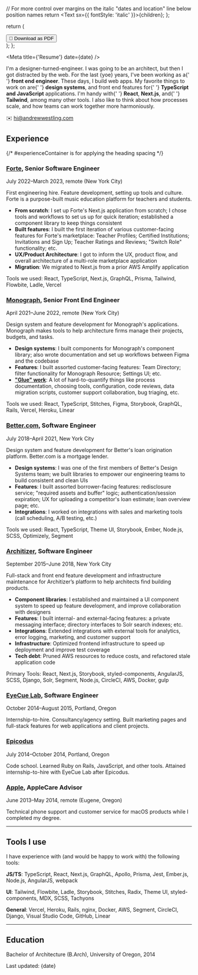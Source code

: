 


  // For more control over margins on the italic "dates and location" line below position names
  return <Text sx={{ fontStyle: 'italic' }}>{children}</Text>;
};

  return (
    <div className="no-print">
      <Button
        as="a"
        href="/assets/Andrew Westling Resume.pdf"
        variant="small"
        target="_blank"
      >
        📃 Download as PDF
      </Button>
    </div>
  );
};

<Meta title={'Resume'} date={date} />

<Greeting />

<Message>
  <Text as="p">
    I'm a designer-turned-engineer. I was going to be an architect, but then I
    got distracted by the web. For the last {yoe} years, I've been working as a{' '}
    <strong>front end engineer</strong>.
  </Text>
  <Text as="p" sx={{ marginTop: 3 }}>
    These days, I build web apps. My favorite things to work on are{' '}
    <strong>design systems</strong>, and front end features for{' '}
    <strong>TypeScript and JavaScript</strong> applications. I'm handy with{' '}
    <strong>React</strong>, <strong>Next.js</strong>, and{' '}
    <strong>Tailwind</strong>, among many other tools. I also like to think
    about how processes scale, and how teams can work together more
    harmoniously.
  </Text>
</Message>

✉️ hi@andrewwestling.com

## Experience

<div id="experienceContainer">
{/* #experienceContainer is for applying the heading spacing */}

### **[Forte](https://fortelessons.com)**, Senior Software Engineer

<DatesAndLocation>
  July 2022–March 2023, remote (New York City)
</DatesAndLocation>

First engineering hire. Feature development, setting up tools and culture. Forte is a purpose-built music education platform for teachers and students.

- **From scratch**: I set up Forte's Next.js application from scratch; I chose tools and workflows to set us up for quick iteration; established a component library to keep things consistent
- **Built features**: I built the first iteration of various customer-facing features for Forte's marketplace: Teacher Profiles; Certified Institutions; Invitations and Sign Up; Teacher Ratings and Reviews; "Switch Role" functionality; etc.
- **UX/Product Architecture**: I got to inform the UX, product flow, and overall architecture of a multi-role marketplace application
- **Migration**: We migrated to Next.js from a prior AWS Amplify application

Tools we used: React, TypeScript, Next.js, GraphQL, Prisma, Tailwind, Flowbite, Ladle, Vercel

### **[Monograph](https://monograph.com)**, Senior Front End Engineer

<DatesAndLocation>
  April 2021–June 2022, remote (New York City)
</DatesAndLocation>

Design system and feature development for Monograph's applications. Monograph makes tools to help architecture firms manage their projects, budgets, and tasks.

- **Design systems**: I built components for Monograph's component library; also wrote documentation and set up workflows between Figma and the codebase
- **Features**: I built assorted customer-facing features: Team Directory; filter functionality for Monograph Resource; Settings UI; etc.
- **["Glue" work](https://noidea.dog/glue)**: A lot of hard-to-quantify things like process documentation, choosing tools, configuration, code reviews, data migration scripts, customer support collaboration, bug triaging, etc.

Tools we used: React, TypeScript, Stitches, Figma, Storybook, GraphQL, Rails, Vercel, Heroku, Linear

### **[Better.com](https://better.com)**, Software Engineer

<DatesAndLocation>July 2018–April 2021, New York City</DatesAndLocation>

Design system and feature development for Better's loan origination platform. Better.com is a mortgage lender.

- **Design systems**: I was one of the first members of Better's Design Systems team; we built libraries to empower our engineering teams to build consistent and clean UIs
- **Features**: I built assorted borrower-facing features: redisclosure service; "required assets and buffer" logic; authentication/session expiration; UX for uploading a competitor's loan estimate; loan overview page; etc.
- **Integrations**: I worked on integrations with sales and marketing tools (call scheduling, A/B testing, etc.)

Tools we used: React, TypeScript, Theme UI, Storybook, Ember, Node.js, SCSS, Optimizely, Segment

### **[Architizer](https://architizer.com)**, Software Engineer

<DatesAndLocation>September 2015–June 2018, New York City</DatesAndLocation>

Full-stack and front end feature development and infrastructure maintenance for Architizer’s platform to help architects find building products.

- **Component libraries**: I established and maintained a UI component system to speed up feature development, and improve collaboration with designers
- **Features**: I built internal- and external-facing features: a private messaging interface; directory interfaces to Solr search indexes; etc.
- **Integrations**: Extended integrations with external tools for analytics, error logging, marketing, and customer support
- **Infrastructure**: Optimized frontend infrastructure to speed up deployment and improve test coverage
- **Tech debt**: Pruned AWS resources to reduce costs, and refactored stale application code

Primary Tools: React, Next.js, Storybook, styled-components, AngularJS, SCSS, Django, Solr, Segment, Node.js, CircleCI, AWS, Docker, gulp

### **[EyeCue Lab](https://eyecuelab.com)**, Software Engineer

<DatesAndLocation>October 2014–August 2015, Portland, Oregon</DatesAndLocation>

Internship-to-hire. Consultancy/agency setting. Built marketing pages and full-stack features for web applications and client projects.

### **[Epicodus](https://epicodus.com)**

<DatesAndLocation>July 2014–October 2014, Portland, Oregon</DatesAndLocation>

Code school. Learned Ruby on Rails, JavaScript, and other tools. Attained internship-to-hire with EyeCue Lab after Epicodus.

### **[Apple](https://apple.com)**, AppleCare Advisor

<DatesAndLocation>June 2013–May 2014, remote (Eugene, Oregon)</DatesAndLocation>

Technical phone support and customer service for macOS products while I completed my degree.

</div>

<hr style={{ 'margin-top': '2rem' }} />

## Tools I use

I have experience with (and would be happy to work with) the following tools:

**JS/TS**: TypeScript, React, Next.js, GraphQL, Apollo, Prisma, Jest, Ember.js, Node.js, AngularJS, webpack

**UI**: Tailwind, Flowbite, Ladle, Storybook, Stitches, Radix, Theme UI, styled-components, MDX, SCSS, Tachyons

**General**: Vercel, Heroku, Rails, nginx, Docker, AWS, Segment, CircleCI, Django, Visual Studio Code, GitHub, Linear

<hr style={{ 'margin-top': '2rem' }} />

## Education

Bachelor of Architecture (B.Arch), University of Oregon, 2014

<Text as="p" variant="label">
  Last updated: {date}
</Text>

<DownloadAsPDF />
